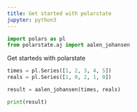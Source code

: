 ```yaml
---
title: Get started with polarstate
jupyter: python3
---
```


```python
import polars as pl
from polarstate.aj import aalen_johansen
```

Get starteds with polarstate

```python
times = pl.Series([1, 2, 3, 4, 5])
reals = pl.Series([1, 0, 2, 1, 0])

result = aalen_johansen(times, reals)

print(result)

```
